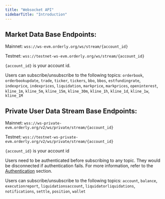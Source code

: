 ```yaml
---
title: "Websocket API"
sidebarTitle: "Introduction"
---
```


## Market Data Base Endpoints:

Mainnet: `wss://ws-evm.orderly.org/ws/stream/{account_id}`

Testnet: `wss://testnet-ws-evm.orderly.org/ws/stream/{account_id}`

`{account_id}` is your account id.

Users can subscribe/unsubscribe to the following topics: `orderbook`, `orderbookupdate`, `trade`, `ticker`, `tickers`, `bbo`, `bbos`, `estfundingrate`, `indexprice`, `indexprices`, `liquidation`, `markprice`, `markprices`, `openinterest`, `kline_1m`, `kline_5m`, `kline_15m`, `kline_30m`, `kline_1h`, `kline_1d`, `kline_1w`, `kline_1M`

## Private User Data Stream Base Endpoints:

Mainnet: `wss://ws-private-evm.orderly.org/v2/ws/private/stream/{account_id}`

Testnet: `wss://testnet-ws-private-evm.orderly.org/v2/ws/private/stream/{account_id}`

`{account_id}` is your account id

Users need to be authenticated before subscribing to any topic. They would be disconnected if authentication fails. For more information, refer to the [Authentication](/build-on-evm/evm-api/websocket-api/auth) section.

Users can subscribe/unsubscribe to the following topics: `account`, `balance`, `executionreport`, `liquidationsaccount`, `liquidatorliquidations`, `notifications`, `settle`, `position`, `wallet`
